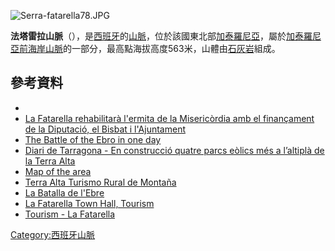 [[Image:Serra-fatarella78.JPG|right]]
{{coord|41|11|49.34|N|0|29|42.86|E|type:mountain_region:ES-CT|display=title}}

'''法塔雷拉山脈'''（{{lang-ca|Serra de la Fatarella}}），是[[西班牙|西班牙]]的[[山脈|山脈]]，位於該國東北部[[加泰羅尼亞|加泰羅尼亞]]，屬於[[加泰羅尼亞前海岸山脈|加泰羅尼亞前海岸山脈]]的一部分，最高點海拔高度563米，山體由[[石灰岩|石灰岩]]組成。

==參考資料==
*{{cite web|url=http://www.icc.cat/vissir2/|title=Mapa Topogràfic de Catalunya|publisher=Institut Cartogràfic de Catalunya|accessdate=9- IX - 2010|archive-date=2010-06-19|archive-url=https://web.archive.org/web/20100619060903/http://www.icc.cat/vissir2/|dead-url=no}}
*[http://www.acn.cat/acn/596626/Noticia/text/Noticia.html La Fatarella rehabilitarà l'ermita de la Misericòrdia amb el finançament de la Diputació, el Bisbat i l'Ajuntament] {{Wayback|url=http://www.acn.cat/acn/596626/Noticia/text/Noticia.html |date=20150927024052 }}
*[https://web.archive.org/web/20110719165457/http://www.batallaebre.org/english/ruta1.pdf The Battle of the Ebro in one day]
*[http://www.diaridetarragona.com/035316/construccio/quatre/parcs/elics/mes/laltipl/terra/alta Diari de Tarragona - En construcció quatre parcs eòlics més a l’altiplà de la Terra Alta] {{Wayback|url=http://www.diaridetarragona.com/035316/construccio/quatre/parcs/elics/mes/laltipl/terra/alta |date=20110710123328 }}
*[http://www.catpaisatge.net/fitxers/catalegs/TE/Memoria2/Cartografia/U02_C.pdf Map of the area] {{Wayback|url=http://www.catpaisatge.net/fitxers/catalegs/TE/Memoria2/Cartografia/U02_C.pdf |date=20150923221802 }}  
*[https://web.archive.org/web/20100527215905/http://www.spainmountains.com/buscadores/sistema_iberico/cataluna/terra_alta.htm Terra Alta Turismo Rural de Montaña]
*[http://www.tinet.cat/~cebe/catala/batalla.htm La Batalla de l'Ebre] {{Webarchive|url=https://archive.today/20120805163218/http://www.tinet.cat/~cebe/catala/batalla.htm |date=2012-08-05 }} 
*[https://web.archive.org/web/20120313121214/http://www.lafatarella.cat/turismo/CA/actividades/2/page/todos/ La Fatarella Town Hall, Tourism]  
*[http://www.femturisme.cat/es/pueblos/la-fatarella/ Tourism - La Fatarella] {{Wayback|url=http://www.femturisme.cat/es/pueblos/la-fatarella/ |date=20160520194214 }}

{{Spain-geo-stub}}
[[Category:西班牙山脈|Category:西班牙山脈]]